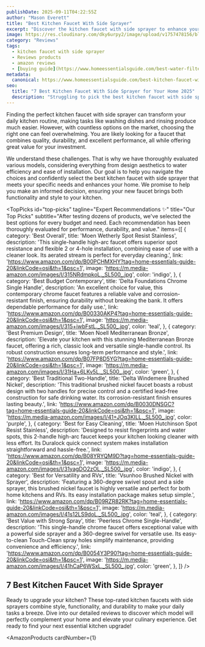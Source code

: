 ```yaml
---
publishDate: 2025-09-11T04:22:55Z
author: "Mason Everett"
title: "Best Kitchen Faucet With Side Sprayer"
excerpt: "Discover the kitchen faucet with side sprayer to enhance your experience. Find top solutions based on thorough testing and reviews."
image: https://res.cloudinary.com/dky6urpy2/image/upload/v1757478156/blog_image_1757478156_jmlof0.webp
category: "Reviews"
tags:
  - kitchen faucet with side sprayer
  - Reviews products
  - amazon reviews
  - [buying guide](https://www.homeessentialsguide.com/best-water-filter-for-kitchen-sink-faucet)
metadata:
  canonical: https://www.homeessentialsguide.com/best-kitchen-faucet-with-side-sprayer
seo:
  title: "7 Best Kitchen Faucet With Side Sprayer for Your Home 2025"
  description: "Struggling to pick the best kitchen faucet with side sprayer? We researched and tested top models to help you find the perfect, durable, and stylish option for your kitchen."
---
```



Finding the perfect kitchen faucet with side sprayer can transform your daily kitchen routine, making tasks like washing dishes and rinsing produce much easier. However, with countless options on the market, choosing the right one can feel overwhelming. You are likely looking for a faucet that combines quality, durability, and excellent performance, all while offering great value for your investment.

We understand these challenges. That is why we have thoroughly evaluated various models, considering everything from design aesthetics to water efficiency and ease of installation. Our goal is to help you navigate the choices and confidently select the best kitchen faucet with side sprayer that meets your specific needs and enhances your home. We promise to help you make an informed decision, ensuring your new faucet brings both functionality and style to your kitchen.

<TopPicks
  id="top-picks"
  tagline="Expert Recommendations ✨"
  title="Our Top Picks"
  subtitle="After testing dozens of products, we've selected the best options for every budget and need. Each recommendation has been thoroughly evaluated for performance, durability, and value."
  items={[
    {
      category: 'Best Overall',
      title: 'Moen Wetherly Spot Resist Stainless',
      description: 'This single-handle high-arc faucet offers superior spot resistance and flexible 2 or 4-hole installation, combining ease of use with a cleaner look. Its aerated stream is perfect for everyday cleaning.',
      link: 'https://www.amazon.com/dp/B00PCHMXHY?tag=home-essentials-guide-20&linkCode=osi&th=1&psc=1',
      image: 'https://m.media-amazon.com/images/I/315NRdmpkoL._SL500_.jpg',
      color: 'indigo',
    },
    {
      category: 'Best Budget Contemporary',
      title: 'Delta Foundations Chrome Single Handle',
      description: 'An excellent choice for value, this contemporary chrome faucet features a reliable valve and corrosion-resistant finish, ensuring durability without breaking the bank. It offers dependable performance for daily use.',
      link: 'https://www.amazon.com/dp/B00330AKP4?tag=home-essentials-guide-20&linkCode=osi&th=1&psc=1',
      image: 'https://m.media-amazon.com/images/I/315+iwbFstL._SL500_.jpg',
      color: 'teal',
    },
    {
      category: 'Best Premium Design',
      title: 'Moen Noell Mediterranean Bronze',
      description: 'Elevate your kitchen with this stunning Mediterranean Bronze faucet, offering a rich, classic look and versatile single-handle control. Its robust construction ensures long-term performance and style.',
      link: 'https://www.amazon.com/dp/B07FP8D5YG?tag=home-essentials-guide-20&linkCode=osi&th=1&psc=1',
      image: 'https://m.media-amazon.com/images/I/31Ha+6LKv5L._SL500_.jpg',
      color: 'green',
    },
    {
      category: 'Best Traditional Two-Handle',
      title: 'Delta Windemere Brushed Nickel',
      description: 'This traditional brushed nickel faucet boasts a robust design with two handles for precise control and a certified lead-free construction for safe drinking water. Its corrosion-resistant finish ensures lasting beauty.',
      link: 'https://www.amazon.com/dp/B0030DNSGC?tag=home-essentials-guide-20&linkCode=osi&th=1&psc=1',
      image: 'https://m.media-amazon.com/images/I/41+JOq3KILL._SL500_.jpg',
      color: 'purple',
    },
    {
      category: 'Best for Easy Cleaning',
      title: 'Moen Hutchinson Spot Resist Stainless',
      description: 'Designed to resist fingerprints and water spots, this 2-handle high-arc faucet keeps your kitchen looking cleaner with less effort. Its Duralock quick connect system makes installation straightforward and hassle-free.',
      link: 'https://www.amazon.com/dp/B08YRYQM9D?tag=home-essentials-guide-20&linkCode=osi&th=1&psc=1',
      image: 'https://m.media-amazon.com/images/I/31yagDO2zOL._SL500_.jpg',
      color: 'indigo',
    },
    {
      category: 'Best for Versatility and RVs',
      title: 'Vsunhoo Brushed Nickel with Sprayer',
      description: 'Featuring a 360-degree swivel spout and a side sprayer, this brushed nickel faucet is highly versatile and perfect for both home kitchens and RVs. Its easy installation package makes setup simple.',
      link: 'https://www.amazon.com/dp/B09RZR82RK?tag=home-essentials-guide-20&linkCode=osi&th=1&psc=1',
      image: 'https://m.media-amazon.com/images/I/41s12LS9doL._SL500_.jpg',
      color: 'teal',
    },
    {
      category: 'Best Value with Strong Spray',
      title: 'Peerless Chrome Single-Handle',
      description: 'This single-handle chrome faucet offers exceptional value with a powerful side sprayer and a 360-degree swivel for versatile use. Its easy-to-clean Touch-Clean spray holes simplify maintenance, providing convenience and efficiency.',
      link: 'https://www.amazon.com/dp/B0054Y3P90?tag=home-essentials-guide-20&linkCode=osi&th=1&psc=1',
      image: 'https://m.media-amazon.com/images/I/41hCaP6WSxL._SL500_.jpg',
      color: 'green',
    },
  ]}
/>

## 7 Best Kitchen Faucet With Side Sprayer

Ready to upgrade your kitchen? These top-rated kitchen faucets with side sprayers combine style, functionality, and durability to make your daily tasks a breeze. Dive into our detailed reviews to discover which model will perfectly complement your home and elevate your culinary experience. Get ready to find your next essential kitchen upgrade!

<AmazonProducts
  cardNumber={1}
  